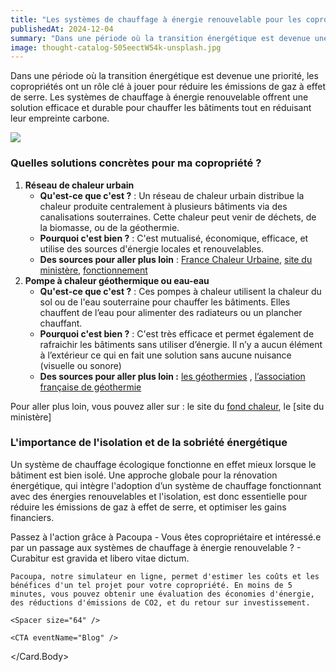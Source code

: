 ```yaml
---
title: "Les systèmes de chauffage à énergie renouvelable pour les copropriétés"
publishedAt: 2024-12-04
summary: "Dans une période où la transition énergétique est devenue une priorité, les copropriétés ont un rôle clé à jouer pour réduire les émissions de gaz à effet de serre. Les systèmes de chauffage à énergie renouvelable offrent une solution efficace et durable pour chauffer les bâtiments tout en réduisant leur empreinte carbone."
image: thought-catalog-505eectW54k-unsplash.jpg
---
```


Dans une période où la transition énergétique est devenue une priorité, les copropriétés ont un rôle clé à jouer pour réduire les émissions de gaz à effet de serre. Les systèmes de chauffage à énergie renouvelable offrent une solution efficace et durable pour chauffer les bâtiments tout en réduisant leur empreinte carbone. 

<Image src="danist-soh-dqXiw7nCb9Q-unsplash.jpg" />

### Quelles solutions concrètes pour ma copropriété&nbsp;?

1. **Réseau de chaleur urbain**
    - **Qu'est-ce que c'est ?** : Un réseau de chaleur urbain distribue la chaleur produite centralement à plusieurs bâtiments via des canalisations souterraines. Cette chaleur peut venir de déchets, de la biomasse, ou de la géothermie.
    - **Pourquoi c'est bien ?** : C'est mutualisé, économique, efficace, et utilise des sources d'énergie locales et renouvelables.
    - **Des sources pour aller plus loin** :  [France Chaleur Urbaine](https://france-chaleur-urbaine.beta.gouv.fr/), [site du ministère](https://www.ecologie.gouv.fr/politiques-publiques/reseaux-chaleur), [fonctionnement](https://www.connaissancedesenergies.org/fiche-pedagogique/reseaux-de-chaleur)
2. **Pompe à chaleur géothermique ou eau-eau**
    - **Qu'est-ce que c'est ?** : Ces pompes à chaleur utilisent la chaleur du sol ou de l'eau souterraine pour chauffer les bâtiments. Elles chauffent de l’eau pour alimenter des radiateurs ou un plancher chauffant.
    - **Pourquoi c'est bien ?** : C'est très efficace et permet également de rafraichir les bâtiments sans utiliser d’énergie. Il n’y a aucun élément à l’extérieur ce qui en fait une solution sans aucune nuisance (visuelle ou sonore)
    - **Des sources pour aller plus loin :** [les géothermies](https://www.geothermies.fr/) , [l’association française de géothermie](https://www.afpg.asso.fr/)

Pour aller plus loin, vous pouvez aller sur : le site du [fond chaleur](https://fondschaleur.ademe.fr/), le [site du ministère]

### L'importance de l'isolation et de la sobriété énergétique

Un système de chauffage écologique fonctionne en effet mieux lorsque le bâtiment est bien isolé. Une approche globale pour la rénovation énergétique, qui intègre l'adoption d’un système de chauffage fonctionnant avec des énergies renouvelables et l'isolation, est donc essentielle pour réduire les émissions de gaz à effet de serre, et optimiser les gains financiers.

<Spacer size="64" />

<Card>
  <Card.Title>Passez à l'action grâce à Pacoupa</Card.Title>
  <Card.Body>
    - Vous êtes copropriétaire et intéressé.e par un passage aux systèmes de chauffage à énergie renouvelable ?
    - Curabitur est gravida et libero vitae dictum.

    Pacoupa, notre simulateur en ligne, permet d'estimer les coûts et les bénéfices d'un tel projet pour votre copropriété. En moins de 5 minutes, vous pouvez obtenir une évaluation des économies d'énergie, des réductions d'émissions de CO2, et du retour sur investissement.
    
    <Spacer size="64" />

    <CTA eventName="Blog" />
  </Card.Body>
</Card>
